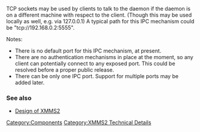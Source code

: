 TCP sockets may be used by clients to talk to the daemon if the daemon is on a different machine with respect to the client. (Though this may be used locally as well, e.g. via 127.0.0.1) A typical path for this IPC mechanism could be "tcp://192.168.0.2:5555".

Notes:
* There is no default port for this IPC mechanism, at present.
* There are no authentication mechanisms in place at the moment, so any client can potentially connect to any exposed port. This could be resolved before a proper public release.
* There can be only one IPC port. Support for multiple ports may be added later.

===See also===
* [[Design of XMMS2]]

[[Category:Components]]
[[Category:XMMS2 Technical Details]]